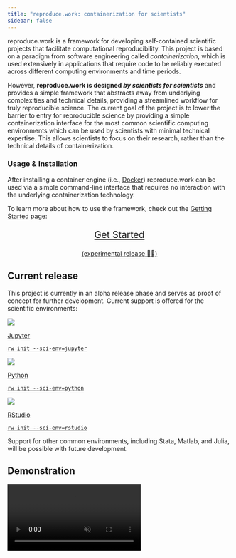 ```yaml
---
title: "reproduce.work: containerization for scientists"
sidebar: false
---
```


reproduce.work is a framework for developing self-contained scientific projects that facilitate computational reproducibility. This project is based on a paradigm from software engineering called *containerization*, which is used extensively in applications that require code to be reliably executed across different computing environments and time periods. 

However, **reproduce.work is designed *by scientists for scientists*** and provides a simple framework that abstracts away from underlying complexities and technical details, providing a streamlined workflow for truly reproducible science. The current goal of the project is to lower the barrier to entry for reproducible science by providing a simple containerization interface for the most common scientific computing environments which can be used by scientists with minimal technical expertise. This allows scientists to focus on their research, rather than the technical details of containerization.


### Usage &amp; Installation

After installing a container engine (i.e., [Docker](https://docs.docker.com/get-docker/)) reproduce.work can be used via a simple command-line interface that requires no interaction with the underlying containerization technology. 

To learn more about how to use the framework, check out the [Getting Started](/docs/getting-started) page:

<div style="text-align:center;">
<!-- Call to Action Button -->
<a href="./docs/getting-started">
<p style="font-size: 1.5em;" class="cta-button">
Get Started
<p style="font-size: 1em;">(experimental release 🧑‍🔬)</p>
</p>
</a>
</div>

## Current release

This project is currently in an alpha release phase and serves as proof of concept for further development. Current support is offered for the scientific environments:

<div class="logo-container">
<div class="logo-item">
<a href="/docs/getting-started.html#basic-commands">
<img src="/files/img/logos/jupyter.svg" class="logo-image">
<div class="logo-text">
<p>Jupyter<p>
`rw init --sci-env=jupyter`
</div>
</a>
</div>
<div class="logo-item">
<a href="/docs/getting-started.html#basic-commands">
<img src="/files/img/logos/python.png" class="logo-image">
<div class="logo-text">
<p>Python<p>
`rw init --sci-env=python`
</div>
</a>
</div>
<div class="logo-item">
<a href="/docs/getting-started.html#basic-commands">
<img src="/files/img/logos/rstudio.png" class="logo-image">
<div class="logo-text">
<p>RStudio<p>
`rw init --sci-env=rstudio`
</div>
</a>
</div>
</div>

Support for other common environments, including Stata, Matlab, and Julia, will be possible with future development.

## Demonstration

<div class="video-container">
<video autoplay loop muted>
<source src="/files/media/rw1.mp4" type="video/mp4">
Your browser does not support the video tag.
</video>
</div>
